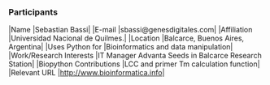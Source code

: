 === Participants ===

|Name                    |Sebastian Bassi|
|E-mail 	         |sbassi@genesdigitales.com|
|Affiliation 	         |Universidad Nacional de Quilmes.|
|Location 	         |Balcarce, Buenos Aires, Argentina|
|Uses Python for         |Bioinformatics and data manipulation|
|Work/Research Interests |IT Manager Advanta Seeds in Balcarce Research Station|
|Biopython Contributions |LCC and primer Tm calculation function|
|Relevant URL            |http://www.bioinformatica.info|